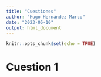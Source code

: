 ```yaml
---
title: "Cuestiones"
author: "Hugo Hernández Marco"
date: "2023-05-10"
output: html_document
---
```


```r
knitr::opts_chunk$set(echo = TRUE)
```


# Cuestion 1
```r

```









